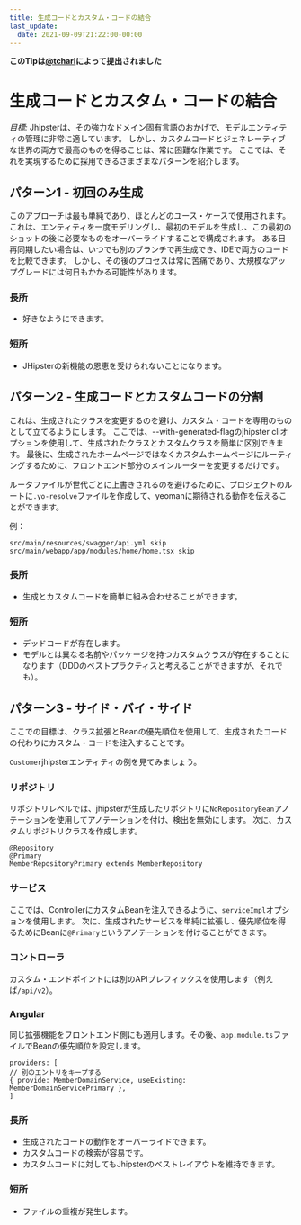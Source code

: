 ```yaml
---
title: 生成コードとカスタム・コードの結合
last_update:
  date: 2021-09-09T21:22:00-00:00
---
```


__このTipは[@tcharl](https://github.com/tcharl)によって提出されました__

# 生成コードとカスタム・コードの結合


_目標:_ Jhipsterは、その強力なドメイン固有言語のおかげで、モデルエンティティの管理に非常に適しています。
しかし、カスタムコードとジェネレーティブな世界の両方で最高のものを得ることは、常に困難な作業です。
ここでは、それを実現するために採用できるさまざまなパターンを紹介します。

## パターン1 - 初回のみ生成

このアプローチは最も単純であり、ほとんどのユース・ケースで使用されます。
これは、エンティティを一度モデリングし、最初のモデルを生成し、この最初のショットの後に必要なものをオーバーライドすることで構成されます。
ある日再同期したい場合は、いつでも別のブランチで再生成でき、IDEで両方のコードを比較できます。
しかし、その後のプロセスは常に苦痛であり、大規模なアップグレードには何日もかかる可能性があります。

### 長所

 - 好きなようにできます。

### 短所
 
 - JHipsterの新機能の恩恵を受けられないことになります。

## パターン2 - 生成コードとカスタムコードの分割

これは、生成されたクラスを変更するのを避け、カスタム・コードを専用のものとして立てるようにします。
ここでは、--with-generated-flagのjhipster cliオプションを使用して、生成されたクラスとカスタムクラスを簡単に区別できます。
最後に、生成されたホームページではなくカスタムホームページにルーティングするために、フロントエンド部分のメインルーターを変更するだけです。

ルータファイルが世代ごとに上書きされるのを避けるために、プロジェクトのルートに`.yo-resolve`ファイルを作成して、yeomanに期待される動作を伝えることができます。

例：
```
src/main/resources/swagger/api.yml skip
src/main/webapp/app/modules/home/home.tsx skip
```

### 長所

- 生成とカスタムコードを簡単に組み合わせることができます。

### 短所

- デッドコードが存在します。
- モデルとは異なる名前やパッケージを持つカスタムクラスが存在することになります（DDDのベストプラクティスと考えることができますが、それでも）。

## パターン3 - サイド・バイ・サイド

ここでの目標は、クラス拡張とBeanの優先順位を使用して、生成されたコードの代わりにカスタム・コードを注入することです。

`Customer`jhipsterエンティティの例を見てみましょう。

### リポジトリ

リポジトリレベルでは、jhipsterが生成したリポジトリに`NoRepositoryBean`アノテーションを使用してアノテーションを付け、検出を無効にします。
次に、カスタムリポジトリクラスを作成します。
```
@Repository
@Primary
MemberRepositoryPrimary extends MemberRepository
```

### サービス

ここでは、ControllerにカスタムBeanを注入できるように、`serviceImpl`オプションを使用します。
次に、生成されたサービスを単純に拡張し、優先順位を得るためにBeanに`@Primary`というアノテーションを付けることができます。

### コントローラ

カスタム・エンドポイントには別のAPIプレフィックスを使用します（例えば`/api/v2`）。

### Angular

同じ拡張機能をフロントエンド側にも適用します。その後、`app.module.ts`ファイルでBeanの優先順位を設定します。
```
providers: [
// 別のエントリをキープする
{ provide: MemberDomainService, useExisting: MemberDomainServicePrimary },
]
```

### 長所

- 生成されたコードの動作をオーバーライドできます。
- カスタムコードの検索が容易です。
- カスタムコードに対してもJhipsterのベストレイアウトを維持できます。

### 短所

- ファイルの重複が発生します。
